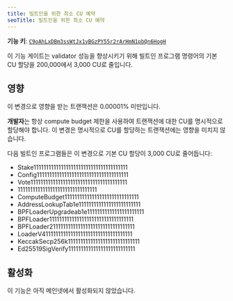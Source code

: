 ```yaml
---
title: 빌트인을 위한 최소 CU 예약
seoTitle: 빌트인을 위한 최소 CU 예약
---
```


**기능 키**:
[`C9oAhLxDBm3ssWtJx1yBGzPY55r2rArHmN1pbQn6HogH`](https://explorer.solana.com/address/C9oAhLxDBm3ssWtJx1yBGzPY55r2rArHmN1pbQn6HogH)

이 기능 게이트는 validator 성능을 향상시키기 위해 빌트인 프로그램 명령어의 기본
CU 할당을 200,000에서 3,000 CU로 줄입니다.

## 영향

이 변경으로 영향을 받는 트랜잭션은 0.00001% 미만입니다.

**개발자**는 항상 compute budget 제한을 사용하여 트랜잭션에 대한 CU를 명시적으로
할당해야 합니다. 이 변경은 명시적으로 CU를 할당하는 트랜잭션에는 영향을 미치지
않습니다.

다음 빌트인 프로그램들은 이 변경으로 기본 CU 할당이 3,000 CU로 줄어듭니다:

- Stake11111111111111111111111111111111111111
- Config1111111111111111111111111111111111111
- Vote111111111111111111111111111111111111111
- 11111111111111111111111111111111
- ComputeBudget111111111111111111111111111111
- AddressLookupTab1e1111111111111111111111111
- BPFLoaderUpgradeab1e11111111111111111111111
- BPFLoader1111111111111111111111111111111111
- BPFLoader2111111111111111111111111111111111
- LoaderV411111111111111111111111111111111111
- KeccakSecp256k11111111111111111111111111111
- Ed25519SigVerify111111111111111111111111111

## 활성화

이 기능은 아직 메인넷에서 활성화되지 않았습니다.
